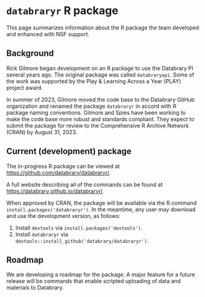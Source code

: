 # `databraryr` R package

This page summarizes information about the R package the team developed and enhanced with NSF support.

## Background  {-}

Rick Gilmore began development on an R package to use the Databrary PI several years ago.
The original package was called `databraryapi`.
Some of the work was supported by the Play & Learning Across a Year (PLAY) project award.

In summer of 2023, Gilmore moved the code base to the Databrary GitHub organization and renamed the package `databraryr` in accord with R package naming conventions.
Gilmore and Spies have been working to make the code base more robust and standards compliant.
They expect to submit the package for review to the Comprehensive R Archive Network (CRAN) by August 31, 2023.

## Current (development) package {-}

The in-progress R package can be viewed at <https://github.com/databrary/databraryr/>.

A full website describing all of the commands can be found at <https://databrary.github.io/databraryr/>.

When approved by CRAN, the package will be available via the R command `install.packages('databraryr')`.
In the meantime, any user may download and use the development version, as follows:

1. Install `devtools` via `install.packages('devtools')`.
2. Install `databraryr` via `devtools::install_github('databrary/databraryr')`.

## Roadmap {-}

We are developing a roadmap for the package.
A major feature for a future release will be commands that enable scripted uploading of data and materials to Databrary.


